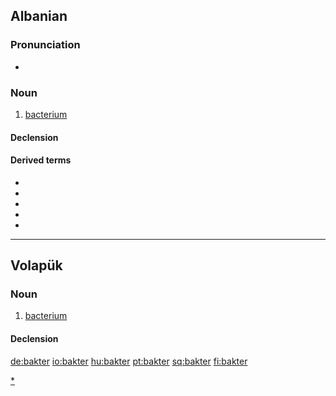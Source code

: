 ==Albanian==

===Pronunciation===
* {{IPA|/bakˈtɛɹ/|lang=sq}}

===Noun===
{{sq-noun|m|baktere|bakteri|bakteret}}

# [[bacterium]]

====Declension====
{{sq-noun-m}}

====Derived terms====
* {{l|sq|bakteriolog}}
* {{l|sq|bakteriologji}}
* {{l|sq|bakteriologjik}}
* {{l|sq|bakterial}}
* {{l|sq|bakteror}}

[[Category:sq:Bacteria|*]]

----

==Volapük==

===Noun===
{{vo-noun}}

# [[bacterium]]

====Declension====
{{vo-decl-noun}}

[[de:bakter]]
[[io:bakter]]
[[hu:bakter]]
[[pt:bakter]]
[[sq:bakter]]
[[fi:bakter]]